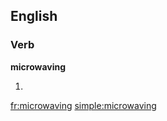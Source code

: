 ==English==

===Verb===
'''microwaving'''

# {{present participle of|[[microwave]]}}

[[fr:microwaving]]
[[simple:microwaving]]